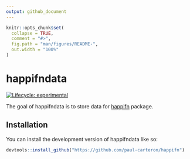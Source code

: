 ```yaml
---
output: github_document
---
```


<!-- README.md is generated from README.Rmd. Please edit that file -->

```r
knitr::opts_chunk$set(
  collapse = TRUE,
  comment = "#>",
  fig.path = "man/figures/README-",
  out.width = "100%"
)
```

# happifndata

<!-- badges: start -->
[![Lifecycle: experimental](https://img.shields.io/badge/lifecycle-experimental-orange.svg)](https://lifecycle.r-lib.org/articles/stages.html#experimental)
<!-- badges: end -->

The goal of happifndata is to store data for [happifn](https://github.com/paul-carteron/happifn) package.

## Installation

You can install the development version of happifndata like so:

``` r
devtools::install_github("https://github.com/paul-carteron/happifn")
```
